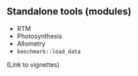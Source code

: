 ## Standalone tools (modules)

- RTM
- Photosynthesis
- Allometry
- `benchmark::load_data`

(Link to vignettes)
